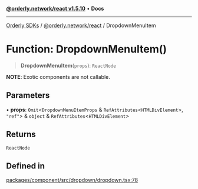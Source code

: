 [**@orderly.network/react v1.5.10**](/sdks/tech-doc/@orderly.network/react/README) • **Docs**

***

[Orderly SDKs](/sdks/tech-doc/packages) / [@orderly.network/react](/sdks/tech-doc/@orderly.network/react/README) / DropdownMenuItem

# Function: DropdownMenuItem()

> **DropdownMenuItem**(`props`): `ReactNode`

**NOTE**: Exotic components are not callable.

## Parameters

• **props**: `Omit`\<`DropdownMenuItemProps` & `RefAttributes`\<`HTMLDivElement`\>, `"ref"`\> & `object` & `RefAttributes`\<`HTMLDivElement`\>

## Returns

`ReactNode`

## Defined in

[packages/component/src/dropdown/dropdown.tsx:78](https://github.com/OrderlyNetwork/js-sdk/blob/554ae704783e3b83c40bb234a899e8f02987d9b6/packages/component/src/dropdown/dropdown.tsx#L78)
